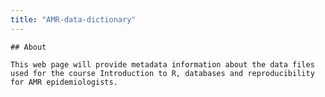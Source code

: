 ```yaml
---
title: "AMR-data-dictionary"
---
```


```         
## About  

This web page will provide metadata information about the data files used for the course Introduction to R, databases and reproducibility for AMR epidemiologists.
```

\
